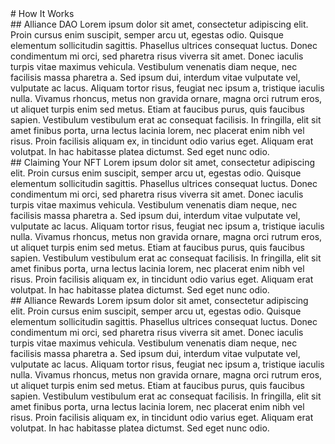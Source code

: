 
<div className={styles.content__wrapper}>
  # How It Works

  <div className={styles.section}>
  ## Alliance DAO
  Lorem ipsum dolor sit amet, consectetur adipiscing elit. Proin cursus enim suscipit, semper arcu ut, egestas odio. Quisque elementum sollicitudin sagittis. Phasellus ultrices consequat luctus. Donec condimentum mi orci, sed pharetra risus viverra sit amet. Donec iaculis turpis vitae maximus vehicula. Vestibulum venenatis diam neque, nec facilisis massa pharetra a. Sed ipsum dui, interdum vitae vulputate vel, vulputate ac lacus. Aliquam tortor risus, feugiat nec ipsum a, tristique iaculis nulla. Vivamus rhoncus, metus non gravida ornare, magna orci rutrum eros, ut aliquet turpis enim sed metus. Etiam at faucibus purus, quis faucibus sapien. Vestibulum vestibulum erat ac consequat facilisis. In fringilla, elit sit amet finibus porta, urna lectus lacinia lorem, nec placerat enim nibh vel risus. Proin facilisis aliquam ex, in tincidunt odio varius eget. Aliquam erat volutpat. In hac habitasse platea dictumst. Sed eget nunc odio.
  </div>

  <div className={styles.section}>
    ## Claiming Your NFT
    Lorem ipsum dolor sit amet, consectetur adipiscing elit. Proin cursus enim suscipit, semper arcu ut, egestas odio. Quisque elementum sollicitudin sagittis. Phasellus ultrices consequat luctus. Donec condimentum mi orci, sed pharetra risus viverra sit amet. Donec iaculis turpis vitae maximus vehicula. Vestibulum venenatis diam neque, nec facilisis massa pharetra a. Sed ipsum dui, interdum vitae vulputate vel, vulputate ac lacus. Aliquam tortor risus, feugiat nec ipsum a, tristique iaculis nulla. Vivamus rhoncus, metus non gravida ornare, magna orci rutrum eros, ut aliquet turpis enim sed metus. Etiam at faucibus purus, quis faucibus sapien. Vestibulum vestibulum erat ac consequat facilisis. In fringilla, elit sit amet finibus porta, urna lectus lacinia lorem, nec placerat enim nibh vel risus. Proin facilisis aliquam ex, in tincidunt odio varius eget. Aliquam erat volutpat. In hac habitasse platea dictumst. Sed eget nunc odio.
  </div>

  <div className={styles.section}>
    ## Alliance Rewards
    Lorem ipsum dolor sit amet, consectetur adipiscing elit. Proin cursus enim suscipit, semper arcu ut, egestas odio. Quisque elementum sollicitudin sagittis. Phasellus ultrices consequat luctus. Donec condimentum mi orci, sed pharetra risus viverra sit amet. Donec iaculis turpis vitae maximus vehicula. Vestibulum venenatis diam neque, nec facilisis massa pharetra a. Sed ipsum dui, interdum vitae vulputate vel, vulputate ac lacus. Aliquam tortor risus, feugiat nec ipsum a, tristique iaculis nulla. Vivamus rhoncus, metus non gravida ornare, magna orci rutrum eros, ut aliquet turpis enim sed metus. Etiam at faucibus purus, quis faucibus sapien. Vestibulum vestibulum erat ac consequat facilisis. In fringilla, elit sit amet finibus porta, urna lectus lacinia lorem, nec placerat enim nibh vel risus. Proin facilisis aliquam ex, in tincidunt odio varius eget. Aliquam erat volutpat. In hac habitasse platea dictumst. Sed eget nunc odio.
  </div>
</div>
